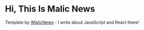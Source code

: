 # Hi, This Is Malic News

Template by [lMalicNews](https://www.adball.tech?utm_source=cara&utm_medium=Starter) - I write about JavaScript and React there!
